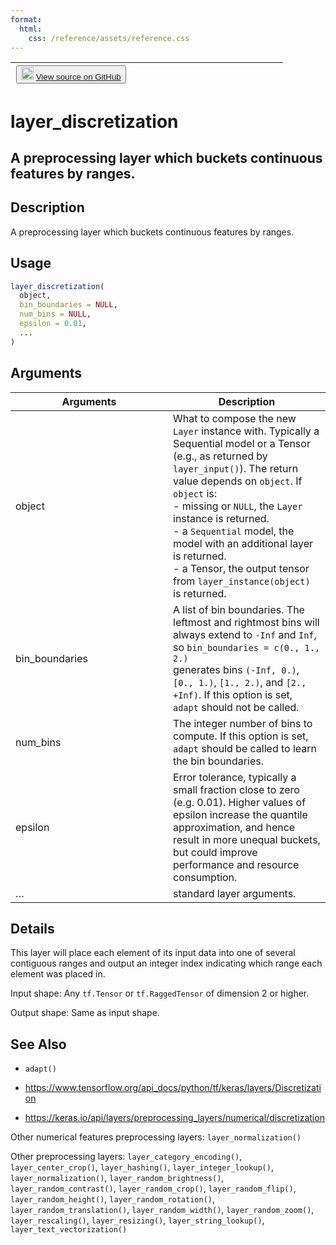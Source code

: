 ```yaml
---
format:
  html:
    css: /reference/assets/reference.css
---
```


| <button class="button"> ![](/reference/assets/GitHub-Mark-32px.png){width="20"} [View source on GitHub](https://github.com/rstudio/keras//blob/main/R/layers-preprocessing.R#L1154) </button> |
|:------------------------------:|:--------------------------------------:|

# layer_discretization

## A preprocessing layer which buckets continuous features by ranges.

## Description
A preprocessing layer which buckets continuous features by ranges. 


## Usage
```r
layer_discretization( 
  object, 
  bin_boundaries = NULL, 
  num_bins = NULL, 
  epsilon = 0.01, 
  ... 
) 
```

## Arguments
|Arguments|Description|
|---|---|
| object | What to compose the new `Layer` instance with. Typically a Sequential model or a Tensor (e.g., as returned by `layer_input()`). The return value depends on `object`. If `object` is: <br>- missing or `NULL`, the `Layer` instance is returned. <br>- a `Sequential` model, the model with an additional layer is returned. <br>- a Tensor, the output tensor from `layer_instance(object)` is returned.  |
| bin_boundaries | A list of bin boundaries. The leftmost and rightmost bins will always extend to `-Inf` and `Inf`, so `bin_boundaries = c(0., 1., 2.)`<br>generates bins `(-Inf, 0.)`, `[0., 1.)`, `[1., 2.)`, and `[2., +Inf)`. If this option is set, `adapt` should not be called. |
| num_bins | The integer number of bins to compute. If this option is set, `adapt` should be called to learn the bin boundaries. |
| epsilon | Error tolerance, typically a small fraction close to zero (e.g. 0.01). Higher values of epsilon increase the quantile approximation, and hence result in more unequal buckets, but could improve performance and resource consumption. |
| ... | standard layer arguments. |

## Details

This layer will place each element of its input data into one of several contiguous ranges and output an integer index indicating which range each element was placed in. 

Input shape: Any `tf.Tensor` or `tf.RaggedTensor` of dimension 2 or higher. 

Output shape: Same as input shape. 





## See Also

- `adapt()`

- [https://www.tensorflow.org/api_docs/python/tf/keras/layers/Discretization](https://www.tensorflow.org/api_docs/python/tf/keras/layers/Discretization)

- [https://keras.io/api/layers/preprocessing_layers/numerical/discretization](https://keras.io/api/layers/preprocessing_layers/numerical/discretization)

Other numerical features preprocessing layers:  `layer_normalization()`

Other preprocessing layers:  `layer_category_encoding()`, `layer_center_crop()`, `layer_hashing()`, `layer_integer_lookup()`, `layer_normalization()`, `layer_random_brightness()`, `layer_random_contrast()`, `layer_random_crop()`, `layer_random_flip()`, `layer_random_height()`, `layer_random_rotation()`, `layer_random_translation()`, `layer_random_width()`, `layer_random_zoom()`, `layer_rescaling()`, `layer_resizing()`, `layer_string_lookup()`, `layer_text_vectorization()`


